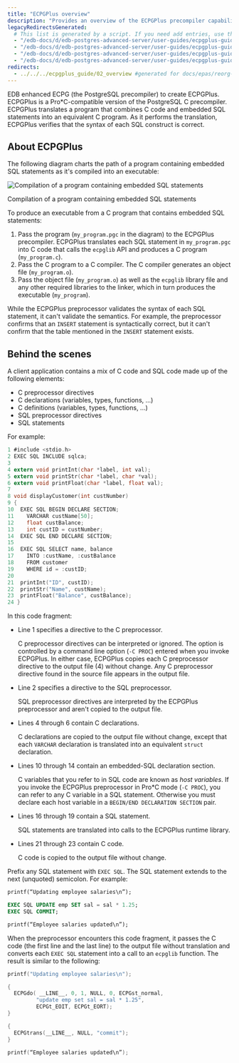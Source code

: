 ```yaml
---
title: "ECPGPlus overview"
description: "Provides an overview of the ECPGPlus precompiler capabilities"
legacyRedirectsGenerated:
  # This list is generated by a script. If you need add entries, use the `legacyRedirects` key.
  - "/edb-docs/d/edb-postgres-advanced-server/user-guides/ecpgplus-guide/9.6/EDB_Postgres_Advanced_Server_ecpgPlus_Guide.1.07.html"
  - "/edb-docs/d/edb-postgres-advanced-server/user-guides/ecpgplus-guide/9.6/EDB_Postgres_Advanced_Server_ecpgPlus_Guide.1.04.html"
  - "/edb-docs/d/edb-postgres-advanced-server/user-guides/ecpgplus-guide/9.6/EDB_Postgres_Advanced_Server_ecpgPlus_Guide.1.06.html"
  - "/edb-docs/d/edb-postgres-advanced-server/user-guides/ecpgplus-guide/9.6/EDB_Postgres_Advanced_Server_ecpgPlus_Guide.1.05.html"
redirects:
  - ../../../ecpgplus_guide/02_overview #generated for docs/epas/reorg-role-use-case-mode
---
```


<div id="overview" class="registered_link"></div>

EDB enhanced ECPG (the PostgreSQL precompiler) to create ECPGPlus. ECPGPlus is a Pro\*C-compatible version of the PostgreSQL C precompiler. ECPGPlus translates a program that combines C code and embedded SQL statements into an equivalent C program. As it performs the translation, ECPGPlus verifies that the syntax of each SQL construct is correct.

## About ECPGPlus

The following diagram charts the path of a program containing embedded SQL statements as it's compiled into an executable:

![Compilation of a program containing embedded SQL statements](../../images/ecpg_path.png)

Compilation of a program containing embedded SQL statements

To produce an executable from a C program that contains embedded SQL statements:

1.  Pass the program (`my_program.pgc` in the diagram) to the ECPGPlus precompiler. ECPGPlus translates each SQL statement in `my_program.pgc` into C code that calls the `ecpglib` API and produces a C program (`my_program.c`). 
1. Pass the C program to a C compiler. The C compiler generates an object file (`my_program.o`). 
1. Pass the object file (`my_program.o`) as well as the `ecpglib` library file and any other required libraries to the linker, which in turn produces the executable (`my_program`).

While the ECPGPlus preprocessor validates the syntax of each SQL statement, it can't validate the semantics. For example, the preprocessor confirms that an `INSERT` statement is syntactically correct, but it can't confirm that the table mentioned in the `INSERT` statement exists.

## Behind the scenes

A client application contains a mix of C code and SQL code made up of the following elements:

-   C preprocessor directives
-   C declarations (variables, types, functions, ...)
-   C definitions (variables, types, functions, ...)
-   SQL preprocessor directives
-   SQL statements

For example:

```c 
1 #include <stdio.h>
2 EXEC SQL INCLUDE sqlca;
3
4 extern void printInt(char *label, int val);
5 extern void printStr(char *label, char *val);
6 extern void printFloat(char *label, float val);
7
8 void displayCustomer(int custNumber)
9 {
10  EXEC SQL BEGIN DECLARE SECTION;
11    VARCHAR custName[50];
12    float custBalance;
13    int custID = custNumber;
14  EXEC SQL END DECLARE SECTION;
15
16  EXEC SQL SELECT name, balance
17    INTO :custName, :custBalance
18    FROM customer
19    WHERE id = :custID;
20
21  printInt("ID", custID);
22  printStr("Name", custName);
23  printFloat("Balance", custBalance);
24 }
```

In this code fragment:

-   Line 1 specifies a directive to the C preprocessor.

    C preprocessor directives can be interpreted or ignored. The option is controlled by a command line option (`-C PROC`) entered when you invoke ECPGPlus. In either case, ECPGPlus copies each C preprocessor directive to the output file (4) without change. Any C preprocessor directive found in the source file appears in the output file.

-   Line 2 specifies a directive to the SQL preprocessor.

    SQL preprocessor directives are interpreted by the ECPGPlus preprocessor and aren't copied to the output file.

-   Lines 4 through 6 contain C declarations.

    C declarations are copied to the output file without change, except that each `VARCHAR` declaration is translated into an equivalent `struct` declaration.

-   Lines 10 through 14 contain an embedded-SQL declaration section.  

    C variables that you refer to in SQL code are known as *host variables*. If you invoke the ECPGPlus preprocessor in Pro\*C mode (`-C PROC`), you can refer to any C variable in a SQL statement. Otherwise you must declare each host variable in a `BEGIN/END DECLARATION SECTION` pair.

-   Lines 16 through 19 contain a SQL statement.

    SQL statements are translated into calls to the ECPGPlus runtime library.

-   Lines 21 through 23 contain C code.

    C code is copied to the output file without change.

Prefix any SQL statement with `EXEC SQL`. The SQL statement extends to the next (unquoted) semicolon. For example:

```sql
printf(“Updating employee salaries\n”);

EXEC SQL UPDATE emp SET sal = sal * 1.25;
EXEC SQL COMMIT;

printf(“Employee salaries updated\n”);
```

When the preprocessor encounters this code fragment, it passes the C code (the first line and the last line) to the output file without translation and converts each `EXEC SQL` statement into a call to an `ecpglib` function. The result is similar to the following:

```c
printf("Updating employee salaries\n");

{
  ECPGdo( __LINE__, 0, 1, NULL, 0, ECPGst_normal,
         "update emp set sal = sal * 1.25",
         ECPGt_EOIT, ECPGt_EORT);
}

{
  ECPGtrans(__LINE__, NULL, "commit");
}

printf(“Employee salaries updated\n”);
```